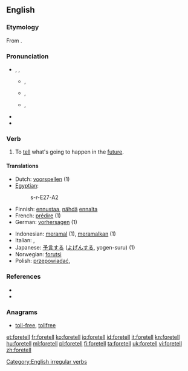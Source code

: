 ==English==

===Etymology===
From {{prefix|fore|tell}}.

===Pronunciation===
* {{enPR|fôr-tĕlʹ}}, {{IPA|/fɔrˈtɛl/}}, {{SAMPA|/fOr"tEl/}}
** {{a|AU}} {{IPA|[foː.ˈteɫ]}}, {{SAMPA|[fo:."te5]}}
** {{a|RP}} {{IPA|[fɔː.ˈtɛɫ]}}, {{SAMPA|[fO:."tE5]}}
** {{a|US}} {{IPA|[fɔɹ.ˈtɛɫ]}}, {{SAMPA|[fOr\."tE5]}}
**: {{audio|en-us-foretell.ogg|Audio (US)}}
* {{rhymes|ɛl}}
* {{hyphenation|fore|tell}}

===Verb===
{{en-verb|foretells|foretelling|foretold}}

# To [[tell]] what's going to happen in the [[future]].

====Translations====
{{trans-top|to predict the future}}
* Dutch: [[voorspellen]] (1)
* [[Egyptian]]: {{tø|egy|sr|sc=Egyp}}
*: <hiero>s-r-E27-A2</hiero>
* Finnish: [[ennustaa]], [[nähdä]] [[ennalta]]
* French: [[prédire]] (1)
* German: [[vorhersagen]] (1)
{{trans-mid}}
* Indonesian: [[ramal|meramal]] (1), [[ramal|meramalkan]] (1)
* Italian: {{t+|it|predire}}, {{t+|it|prevedere}}
* Japanese: [[予言]]する ([[よげん]]する, yogen-suru) (1)
* Norwegian: [[forutsi]]
* Polish: [[przepowiadać]],  {{t|pl|przepowiedzieć}}
{{trans-bottom}}

===References===
* {{R:Century 1911}}
* {{R:Webster 1913}}

===Anagrams===
* [[toll-free#English|toll-free]], [[tollfree#English|tollfree]]

[[Category:English irregular verbs]]

[[et:foretell]]
[[fr:foretell]]
[[ko:foretell]]
[[io:foretell]]
[[id:foretell]]
[[it:foretell]]
[[kn:foretell]]
[[hu:foretell]]
[[ml:foretell]]
[[pl:foretell]]
[[fi:foretell]]
[[ta:foretell]]
[[uk:foretell]]
[[vi:foretell]]
[[zh:foretell]]